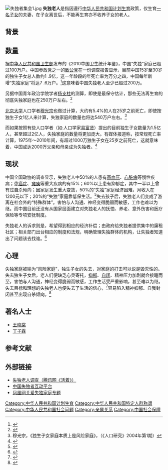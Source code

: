 [[File:失独者集会1.jpg|thumb]]
'''失独老人'''是指因遵行[[中华人民共和国计划生育|中华人民共和国计划生育]]政策，仅生育[[独生子女|一名子女]]的夫妻，在子女离世后，不能再生育亦不收养子女的老人。

==背景==
{{main|中华人民共和国计划生育}}

==数量==
据[[中华人民共和国|中华人民共和国]][[卫生部|卫生部]]发布的《2010中国卫生统计年鉴》，中国“失独”家庭已超过100万户。中国参政党之一的[[致公党|致公党]]在一份调查报告显示，目前中国15岁至30岁的独生子女总人数约1 .9亿，这一年龄段的年死亡率为万分之四，中国每年新增“失独家庭”将达7 .6万户。<ref>{{cite web|url=http://epaper.oeeee.com/A/html/2013-03/03/content_1813234.htm|title=每年新增失独家庭7.6万|accessdate=2013年3月3日|publisher=南都网|work=|language=zh-cn}}{{dead link|date=2017年12月 |bot=InternetArchiveBot |fix-attempted=yes }}</ref>这意味着中国失独老人至少已超过200万。

另据中国青年政治学院学者[[杨支柱|杨支柱]]的测算，即使是最保守估计，那些无法再生育的彻底失独家庭也在250万户左右。<ref>{{cite web|url=http://news.xkb.com.cn/pinglun/2012/0512/200038.html|title=中国的“失独家庭”究竟有多少？|accessdate=2012年5月12日|publisher=新快网|work=|language=zh-cn|deadurl=yes|archiveurl=https://web.archive.org/web/20121102193626/http://news.xkb.com.cn/pinglun/2012/0512/200038.html|archivedate=2012年11月2日}}</ref>

[[北京大学|北京大学]]人口学者[[穆光宗|穆光宗]]也做过计算，大约有5.4%的人在25岁之前死亡，即使按独生子女1亿人来计算，失独家庭的数量也将达540万户左右。<ref>穆光宗，《独生子女家庭本质上是风险家庭》，（《人口研究》2004年第1期）</ref>

而如果按照有些人口学者（如:人口学家[[易富贤|易富贤]]）提出的目前独生子女数量为1.5亿人，甚至超过2亿人，失独家庭的数量将更加庞大。有媒体报道称，按常规死亡率计算，1975年～2010年间，有超过1000万独生子女在25岁之前死亡，这就意味着，中国或达2000万父亲和母亲成为失独者。<ref>{{cite web|url=http://www.yicai.com/news/2012/07/1912556.html|title=“失独”老人养老困局|accessdate=2012年7月19日|publisher=第一财经网|work=|language=zh-cn|archive-url=https://web.archive.org/web/20150603093001/http://www.yicai.com/news/2012/07/1912556.html|archive-date=2015-06-03|dead-url=yes}}</ref>

==现状==
中国全国政协的调查显示，失独老人中50%的人患有[[高血压|高血压]]、[[心脏病|心脏病]]等慢性疾病；患[[癌症|癌症]]、[[瘫痪|瘫痪]]等重大疾病的有15%；60%以上患有抑郁症，其中一半以上曾有过自杀倾向；因家庭发生重大变故，50%的“失独”家庭经济困难，月收入在1200元以下；20%的“失独”家庭靠低保生活。<ref name= >{{cite web|url= http://politics.people.com.cn/n/2013/0511/c70731-21448582.html|title= 百万“失独”家庭呼唤关爱填补缺失|accessdate= 2013年5月11日|publisher= 人民网|work= |language= zh-cn|archive-date= 2016年3月4日|archive-url= https://web.archive.org/web/20160304091930/http://politics.people.com.cn/n/2013/0511/c70731-21448582.html|dead-url= no}}</ref>失去孩子后，失独老人们变成了游离在社会外的“特殊群体”。害怕与人沟通、神经变得脆弱而敏感，工作也难以为继。而中国目前还没有从国家层面建立对失独老人的抚恤、养老、意外伤害和医疗保险等专项安抚制度。

失独老人的诉求则是，希望得到相应的经济补偿；由政府给失独者提供集中的廉租社区；相关部门出台相应的制度和法规，明确管理失独群体的机构，让失独者知道出了问题该去找谁。<ref>{{cite web|url=http://www.nfpeople.com/News-detail-item-3395.html|title=中国失独老人|accessdate=2012年7月25日|publisher=南方人物周刊|work=|language=zh-cn|deadurl=yes|archiveurl=https://web.archive.org/web/20120828200232/http://www.nfpeople.com/News-detail-item-3395.html|archivedate=2012年8月28日}}</ref>

==心理==
失独家庭被喻为“风险家庭”，独生子女的失去，对家庭的打击可以说是毁灭性的。失去独生子女后，老人们便缺乏心灵寄托，[[抑郁|抑郁]]、[[自闭|自闭]]、精神压力加剧就会接踵而至，害怕与人沟通，神经变得脆弱而敏感，工作生活受严重影响，甚至难以为继。失去目标和理想的失独老人也便失去了生活的信心，<ref>{{cite web|url=http://www.zhglnb.com.cn/article_show.asp?articleid=3715|title=失独老人需要心理救助|accessdate=2012年10月22日|publisher=中国老年报|work=|language=zh-cn|deadurl=yes|archiveurl=https://web.archive.org/web/20140429203638/http://www.zhglnb.com.cn/article_show.asp?articleid=3715|archivedate=2014年4月29日}}</ref>容易陷入精神抑郁、自我封闭甚至出现自杀倾向。<ref>{{cite web|url=http://dengshicheng.com/content/2014-03/18/000737.html|title=中国“失独家庭”现状与困境|accessdate=2014年3月28日|publisher=中国妇女报|work=|language=zh-cn|deadurl=yes|archiveurl=https://web.archive.org/web/20140429183603/http://dengshicheng.com/content/2014-03/18/000737.html|archivedate=2014年4月29日}}</ref>
==著名人士==
* [[王晓棠|王晓棠]]
* [[丁子霖|丁子霖]]

== 参考文献 ==
{{Reflist|2}}

== 外部链接 ==
* [http://news.qq.com/zt2012/living/only_child.htm 失独老人调查（腾讯网《活着》）]{{Wayback|url=http://news.qq.com/zt2012/living/only_child.htm |date=20130511113636 }}
* [http://www.zgsdz.com/ 中国失独者互动平台]{{Wayback|url=http://www.zgsdz.com/ |date=20130715111115 }}
* [http://sn.ifeng.com/shanxizhuanti/shidujiating/ 凤凰网关爱失独家庭专题]{{Wayback|url=http://sn.ifeng.com/shanxizhuanti/shidujiating/ |date=20131116001420 }}

{{中华人民共和国计划生育}}

[[Category:中华人民共和国计划生育|Category:中华人民共和国计划生育]]
[[Category:中华人民共和国特定人群称谓|Category:中华人民共和国特定人群称谓]]
[[Category:中华人民共和国社会问题|Category:中华人民共和国社会问题]]
[[Category:亲属关系|Category:亲属关系]]
[[Category:中国社会保障|Category:中国社会保障]]